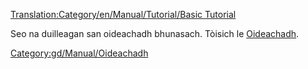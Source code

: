 [[Translation:Category/en/Manual/Tutorial/Basic Tutorial]]

Seo na duilleagan san oideachadh bhunasach. Tòisich le [[gd/Manual/Tutorial/Main Page|Oideachadh]].
[[Category:gd/Manual/Oideachadh]]